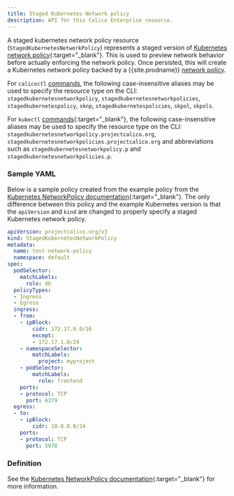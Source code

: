 ```yaml
---
title: Staged Kubernetes Network policy
description: API for this Calico Enterprise resource. 
---
```


A staged kubernetes network policy resource (`StagedKubernetesNetworkPolicy`) represents a staged version
of [Kubernetes network policy](https://kubernetes.io/docs/concepts/services-networking/network-policies){:target="_blank"}.
This is used to preview network behavior before actually enforcing the network policy. Once persisted, this
will create a Kubernetes network policy backed by a {{site.prodname}}
[network policy]({{site.baseurl}}/reference/resources/networkpolicy).

For `calicoctl` [commands]({{site.baseurl}}/reference/calicoctl/), the following case-insensitive aliases
may be used to specify the resource type on the CLI:
`stagedkubernetesnetworkpolicy`, `stagedkubernetesnetworkpolicies`, `stagedkubernetespolicy`, `sknp`, `stagedkubernetespolicies`, `skpol`, `skpols`.

For `kubectl` [commands](https://kubernetes.io/docs/reference/kubectl/overview/){:target="_blank"}, the following case-insensitive aliases
may be used to specify the resource type on the CLI:
`stagedkubernetesnetworkpolicy.projectcalico.org`, `stagedkubernetesnetworkpolicies.projectcalico.org` and abbreviations such as
`stagedkubernetesnetworkpolicy.p` and `stagedkubernetesnetworkpolicies.p`.

### Sample YAML

Below is a sample policy created from the example policy from the
[Kubernetes NetworkPolicy documentation](https://kubernetes.io/docs/concepts/services-networking/network-policies/#the-networkpolicy-resource){:target="_blank"}.
The only difference between this policy and the example Kubernetes version is that the `apiVersion` and `kind` are changed
to properly specify a staged Kubernetes network policy.

```yaml
apiVersion: projectcalico.org/v3
kind: StagedKubernetesNetworkPolicy
metadata:
  name: test-network-policy
  namespace: default
spec:
  podSelector:
    matchLabels:
      role: db
  policyTypes:
  - Ingress
  - Egress
  ingress:
  - from:
    - ipBlock:
        cidr: 172.17.0.0/16
        except:
        - 172.17.1.0/24
    - namespaceSelector:
        matchLabels:
          project: myproject
    - podSelector:
        matchLabels:
          role: frontend
    ports:
    - protocol: TCP
      port: 6379
  egress:
  - to:
    - ipBlock:
        cidr: 10.0.0.0/24
    ports:
    - protocol: TCP
      port: 5978
```

### Definition
See the [Kubernetes NetworkPolicy documentation](https://v1-18.docs.kubernetes.io/docs/reference/generated/kubernetes-api/v1.18/#networkpolicyspec-v1-networking-k8s-io){:target="_blank"}
for more information.

